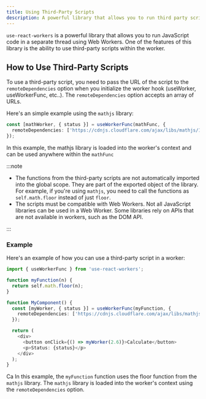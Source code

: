 ```yaml
---
title: Using Third-Party Scripts
description: A powerful library that allows you to run third party scripts in a separate thread using Web Workers
---
```



`use-react-workers` is a powerful library that allows you to run JavaScript code in a separate thread using Web Workers. One of the features of this library is the ability to use third-party scripts within the worker.

## How to Use Third-Party Scripts

To use a third-party script, you need to pass the URL of the script to the `remoteDependencies` option when you initialize the worker hook (useWorker, useWorkerFunc, etc..). The `remoteDependencies` option accepts an array of URLs.

Here's an simple example using the `mathjs` library:

```ts
const [mathWorker, { status }] = useWorkerFunc(mathFunc, {
  remoteDependencies: ['https://cdnjs.cloudflare.com/ajax/libs/mathjs/10.4.0/math.min.js'],
});
```

In this example, the mathjs library is loaded into the worker's context and can be used anywhere within the `mathFunc`

:::note

- The functions from the third-party scripts are not automatically imported into the global scope. They are part of the exported object of the library. For example, if you're using `mathjs`, you need to call the functions as `self.math.floor` instead of just `floor`.
- The scripts must be compatible with Web Workers. Not all JavaScript libraries can be used in a Web Worker. Some libraries rely on APIs that are not available in workers, such as the DOM API.

:::

### Example

Here's an example of how you can use a third-party script in a worker:

```ts
import { useWorkerFunc } from 'use-react-workers';

function myFunction(n) {
  return self.math.floor(n);
}

function MyComponent() {
  const [myWorker, { status }] = useWorkerFunc(myFunction, {
    remoteDependencies: ['https://cdnjs.cloudflare.com/ajax/libs/mathjs/10.4.0/math.min.js'],
  });

  return (
    <div>
      <button onClick={() => myWorker(2.6)}>Calculate</button>
      <p>Status: {status}</p>
    </div>
  );
}
```

Ca
In this example, the `myFunction` function uses the floor function from the `mathjs` library. The `mathjs` library is loaded into the worker's context using the `remoteDependencies` option.
